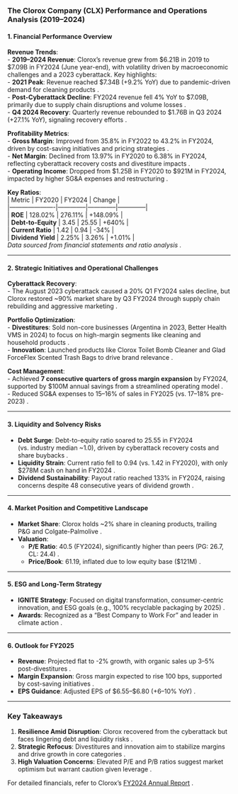 ### The Clorox Company (CLX) Performance and Operations Analysis (2019–2024)  

#### **1. Financial Performance Overview**  
**Revenue Trends**:  
- **2019–2024 Revenue**: Clorox’s revenue grew from $6.21B in 2019 to $7.09B in FY2024 (June year-end), with volatility driven by macroeconomic challenges and a 2023 cyberattack. Key highlights:  
  - **2021 Peak**: Revenue reached $7.34B (+9.2% YoY) due to pandemic-driven demand for cleaning products .  
  - **Post-Cyberattack Decline**: FY2024 revenue fell 4% YoY to $7.09B, primarily due to supply chain disruptions and volume losses .  
  - **Q4 2024 Recovery**: Quarterly revenue rebounded to $1.76B in Q3 2024 (+27.1% YoY), signaling recovery efforts .  

**Profitability Metrics**:  
- **Gross Margin**: Improved from 35.8% in FY2022 to 43.2% in FY2024, driven by cost-saving initiatives and pricing strategies .  
- **Net Margin**: Declined from 13.97% in FY2020 to 6.38% in FY2024, reflecting cyberattack recovery costs and divestiture impacts .  
- **Operating Income**: Dropped from $1.25B in FY2020 to $921M in FY2024, impacted by higher SG&A expenses and restructuring .  

**Key Ratios**:  
| Metric               | FY2020       | FY2024       | Change       |  
|----------------------|--------------|--------------|--------------|  
| **ROE**              | 128.02%      | 276.11%      | +148.09%     |  
| **Debt-to-Equity**   | 3.45         | 25.55        | +640%        |  
| **Current Ratio**    | 1.42         | 0.94         | -34%         |  
| **Dividend Yield**   | 2.25%        | 3.26%        | +1.01%       |  
*Data sourced from financial statements and ratio analysis .*  

---

#### **2. Strategic Initiatives and Operational Challenges**  
**Cyberattack Recovery**:  
- The August 2023 cyberattack caused a 20% Q1 FY2024 sales decline, but Clorox restored ~90% market share by Q3 FY2024 through supply chain rebuilding and aggressive marketing .  

**Portfolio Optimization**:  
- **Divestitures**: Sold non-core businesses (Argentina in 2023, Better Health VMS in 2024) to focus on high-margin segments like cleaning and household products .  
- **Innovation**: Launched products like Clorox Toilet Bomb Cleaner and Glad ForceFlex Scented Trash Bags to drive brand relevance .  

**Cost Management**:  
- Achieved **7 consecutive quarters of gross margin expansion** by FY2024, supported by $100M annual savings from a streamlined operating model .  
- Reduced SG&A expenses to 15–16% of sales in FY2025 (vs. 17–18% pre-2023) .  

---

#### **3. Liquidity and Solvency Risks**  
- **Debt Surge**: Debt-to-equity ratio soared to 25.55 in FY2024 (vs. industry median ~1.0), driven by cyberattack recovery costs and share buybacks .  
- **Liquidity Strain**: Current ratio fell to 0.94 (vs. 1.42 in FY2020), with only $278M cash on hand in FY2024 .  
- **Dividend Sustainability**: Payout ratio reached 133% in FY2024, raising concerns despite 48 consecutive years of dividend growth .  

---

#### **4. Market Position and Competitive Landscape**  
- **Market Share**: Clorox holds ~2% share in cleaning products, trailing P&G and Colgate-Palmolive .  
- **Valuation**:  
  - **P/E Ratio**: 40.5 (FY2024), significantly higher than peers (PG: 26.7, CL: 24.4) .  
  - **Price/Book**: 61.19, inflated due to low equity base ($121M) .  

---

#### **5. ESG and Long-Term Strategy**  
- **IGNITE Strategy**: Focused on digital transformation, consumer-centric innovation, and ESG goals (e.g., 100% recyclable packaging by 2025) .  
- **Awards**: Recognized as a "Best Company to Work For" and leader in climate action .  

---

#### **6. Outlook for FY2025**  
- **Revenue**: Projected flat to -2% growth, with organic sales up 3–5% post-divestitures .  
- **Margin Expansion**: Gross margin expected to rise 100 bps, supported by cost-saving initiatives .  
- **EPS Guidance**: Adjusted EPS of $6.55–$6.80 (+6–10% YoY) .  

---

### **Key Takeaways**  
1. **Resilience Amid Disruption**: Clorox recovered from the cyberattack but faces lingering debt and liquidity risks .  
2. **Strategic Refocus**: Divestitures and innovation aim to stabilize margins and drive growth in core categories .  
3. **High Valuation Concerns**: Elevated P/E and P/B ratios suggest market optimism but warrant caution given leverage .  

For detailed financials, refer to Clorox’s [FY2024 Annual Report](https://investors.thecloroxcompany.com/financial-reporting/annual-reports/default.aspx) .
